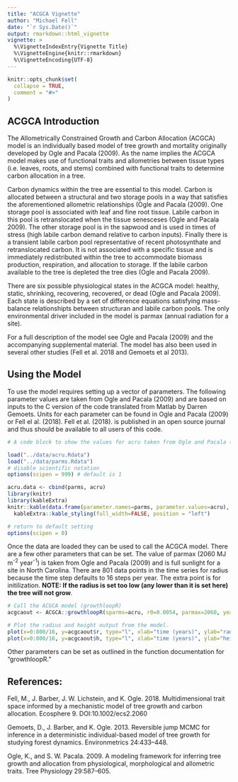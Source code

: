 ```yaml
---
title: "ACGCA Vignette"
author: "Michael Fell"
date: "`r Sys.Date()`"
output: rmarkdown::html_vignette
vignette: >
  %\VignetteIndexEntry{Vignette Title}
  %\VignetteEngine{knitr::rmarkdown}
  %\VignetteEncoding{UTF-8}
---
```


```r
knitr::opts_chunk$set(
  collapse = TRUE,
  comment = "#>"
)
```


## ACGCA Introduction
The Allometrically Constrained Growth and Carbon Allocation (ACGCA) model is an individually based model of tree growth and mortality originally developed by Ogle and Pacala (2009). As the name implies the ACGCA model makes use of functional traits and allometries between tissue types (i.e. leaves, roots, and stems) combined with functional traits to determine carbon allocation in a tree. 

Carbon dynamics within the tree are essential to this model. Carbon is allocated between a structural and two storage pools in a way that satisfies the aforementioned allometric relationships (Ogle and Pacala (2009). One storage pool is associated with leaf and fine root tissue. Labile carbon in this pool is retranslocated when the tissue senesceses (Ogle and Pacala 2009). The other storage pool is in the sapwood and is used in times of stress (high labile carbon demand relative to carbon inputs). Finally there is a transient labile carbon pool representative of recent photosynthate and retranslocated carbon. It is not associated with a specific tissue and is immediately redistributed within the tree to accommodate biomass production, respiration, and allocation to storage. If the labile carbon available to the tree is depleted the tree dies (Ogle and Pacala 2009).

There are six possible physiological states in the ACGCA model: healthy, static, shrinking, recovering, recovered, or dead (Ogle and Pacala 2009). Each state is described by a set of difference equations satisfying mass-balance relationshipts between structuran and labile carbon pools. The only environmental driver included in the model is parmax (annual radiation for a site). 

For a full description of the model see Ogle and Pacala (2009) and the accompanying supplemental material. The model has also been used in several other studies (Fell et al. 2018 and Gemoets et al 2013).

## Using the Model
To use the model requires setting up a vector of parameters. The following parameter values are taken from Ogle and Pacala (2009) and are based on inputs to the C version of the code translated from Matlab by Darren Gemoets. Units for each parameter can be found in Ogle and Pacala (2009) or Fell el al. (2018). Fell et al. (2018). is published in an open source journal and thus should be available to all users of this code.

```r
# A code block to show the values for acru taken from Ogle and Pacala (2009)

load("../data/acru.Rdata")
load("../data/parms.Rdata")
# disable scientific notation
options(scipen = 999) # default is 1

acru.data <- cbind(parms, acru)
library(knitr)
library(kableExtra)
knitr::kable(data.frame(parameter.names=parms, parameter.values=acru), "html") %>%
  kableExtra::kable_styling(full_width=FALSE, position = "left")

# return to default setting
options(scipen = 0)
```

Once the data are loaded they can be used to call the ACGCA model. There are a few other parameters that can be set. The value of parmax (2060 MJ m^-2^ year^-1^) is taken from Ogle and Pacala (2009) and is full sunlight for a site in North Carolina. There are 801 data points in the time series for radius because the time step defaults to 16 steps per year. The extra point is for initilization. **NOTE: If the radius is set too low (any lower than it is set here) the tree will not grow**.

```r
# Call the ACGCA model (growthloopR)
acgcaout <- ACGCA::growthloopR(sparms=acru, r0=0.0054, parmax=2060, years=50, fulloutput=TRUE)

# Plot the radius and height output from the model.
plot(x=0:800/16, y=acgcaout$r, type="l", xlab="time (years)", ylab="radius (m)")
plot(x=0:800/16, y=acgcaout$h, type="l", xlab="time (years)", ylab="height (m)")
```

Other parameters can be set as outlined in the function documentation for "growthloopR."

## References:
Fell, M., J. Barber, J. W. Lichstein, and K. Ogle. 2018. Multidimensional trait space informed by a mechanistic model of tree growth and carbon allocation. Ecosphere 9. DOI:10.1002/ecs2.2060

Gemoets, D., J. Barber, and K. Ogle. 2013. Reversible jump MCMC for inference in a deterministic individual-based model of tree growth for studying forest dynamics. Environmetrics 24:433–448.

Ogle, K., and S. W. Pacala. 2009. A modeling framework for inferring tree growth and allocation from physiological, morphological and allometric traits. Tree Physiology 29:587–605.